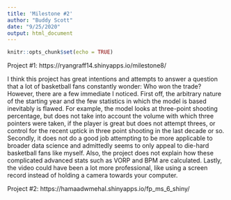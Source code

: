 ```yaml
---
title: 'Milestone #2'
author: "Buddy Scott"
date: "9/25/2020"
output: html_document
---
```


```r
knitr::opts_chunk$set(echo = TRUE)
```

Project #1: https://ryangraff14.shinyapps.io/milestone8/ 

I think this project has great intentions and attempts to answer a question
that a lot of basketball fans constantly wonder: Who won the trade? However,
there are a few immediate I noticed. First off, the arbitrary nature of the
starting year and the few statistics in which the model is based inevitably
is flawed. For example, the model looks at three-point shooting percentage, 
but does not take into account the volume with which three pointers were taken,
if the player is great but does not attempt threes, or control for the recent
uptick in three point shooting in the last decade or so. Secondly, it does not
do a good job attempting to be more applicable to broader data science and
admittedly seems to only appeal to die-hard basketball fans like myself.
Also, the project does not explain how these complicated advanced stats 
such as VORP and BPM are calculated. Lastly, the video could have been a lot 
more professional, like using a screen record instead of holding a camera 
towards your computer.


Project #2: https://hamaadwmehal.shinyapps.io/fp_ms_6_shiny/





